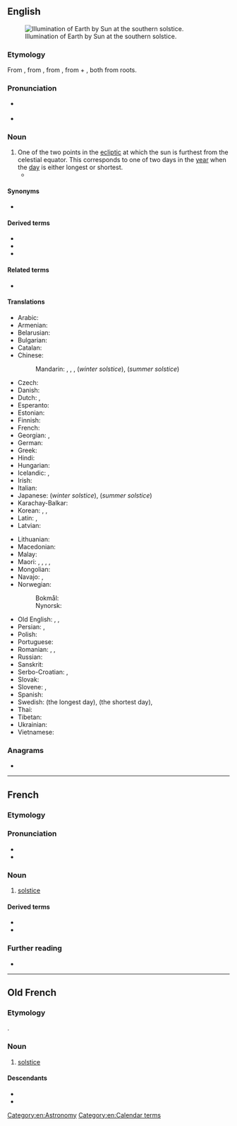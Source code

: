 ==English==
{{wikipedia}}
[[File:Earth-lighting-winter-solstice EN.png|thumb|Illumination of Earth by Sun at the southern solstice.]]

===Etymology===
From {{inh|en|enm|solstice}}, from {{der|en|fro|solstice}}, from {{der|en|la|sōlstitium}}, from {{m|la|sōl|t=sun}} + {{m|la|sistō|t=stand still|pos=verb}}, both from {{etyl|ine-pro|en}} roots.

===Pronunciation===
* {{a|RP}} {{IPA|en|/ˈsɒl.stɪs/}}
* {{a|GA}} {{IPA|en|/ˈsɑl.stɪs/|/ˈsɔl.stɪs/}}

===Noun===
{{en-noun}}

# One of the two points in the [[ecliptic]] at which the sun is furthest from the celestial equator. This corresponds to one of two days in the [[year]] when the [[day]] is either longest or shortest.
#* {{quote-book|en|year=2010|author=Capt Sp Meek|url=https://books.google.com/books?id=ZNrtnH9kvYYC&pg=PP8&dq=solstice&hl=en&sa=X&ved=0CD4Q6AEwBji0AWoVChMI6YaS8uWsxwIVkiqICh32vgDd#v=onepage&q=solstice&f=false|title=The Solar Magnet|passage=The point at which the sun is nearest to the south pole we call the winter '''solstice''', and the opposite point, the summer '''solstice'''.}}

====Synonyms====
* {{l|en|sunstead}}

====Derived terms====
* {{l|en|summer solstice}}
* {{l|en|winter solstice}}
* {{l|en|solstitial}}

====Related terms====
* {{l|en|equinox}}

====Translations====
{{trans-top|point where the earth stands at the extreme of its ellipsis around the sun}}
* Arabic: {{t|ar|اِنْقِلَاب شَمْسِيّ|m}}
* Armenian: {{t|hy|արևադարձ}}
* Belarusian: {{t|be|сонцастая́нне|n}}
* Bulgarian: {{t|bg|слънцестое́не|n|sc=Cyrl}}
* Catalan: {{t+|ca|solstici|m}}
* Chinese:
*: Mandarin: {{t+|cmn|至日|tr=zhìrì}}, {{t+|cmn|至點}}, {{t+|cmn|至点|tr=zhìdiǎn}}, {{t+|cmn|冬至|tr=dōngzhì}} (''winter solstice''), {{t+|cmn|夏至|tr=xiàzhì}} (''summer solstice'')
* Czech: {{t+|cs|slunovrat|m}}
* Danish: {{t+|da|solhverv|n}}
* Dutch: {{t+|nl|zonnewende|f}}, {{t+|nl|zonnestilstand|m}}
* Esperanto: {{t+|eo|solstico}}
* Estonian: {{t|et|pööripäev}}
* Finnish: {{t+|fi|päivänseisaus}}
* French: {{t+|fr|solstice|m}}
* Georgian: {{t|ka|ნაბუნიობა}}, {{t|ka|მზებუდობა}}
* German: {{t+|de|Sonnenwende|f}}
* Greek: {{t+|el|ηλιοστάσιο|n}}
* Hindi: {{t+|hi|अयनांत|m}}
* Hungarian: {{t+|hu|napforduló}}
* Icelandic: {{t+|is|sólstöður|f-p}}, {{t|is|sólhvörf|n-p}}
* Irish: {{t|ga|grianstad|m}}
* Italian: {{t+|it|solstizio|m}}
* Japanese: {{t+|ja|冬至|tr=とうじ, tōji}} (''winter solstice''), {{t+|ja|夏至|tr=げし, geshi}} (''summer solstice'')
* Karachay-Balkar: {{t|krc|къоргъазин|tr=qorğazin}}
* Korean: {{t+|ko|지점}}, {{t+|ko|동지}} {{qualifier|winter}}, {{t+|ko|하지}} {{qualifier|summer}}
* Latin: {{t|la|solstitium|n}}, {{t|la|brūma|f}} {{qualifier|winter}}
* Latvian: {{t|lv|saulgrieži|m-p}}
{{trans-mid}}
* Lithuanian: {{t|lt|saulėgrįža|f}}
* Macedonian: {{t|mk|сонцестој|m}}
* Malay: {{t|ms|solstis}}
* Maori: {{t|mi|takanga o te rā}}, {{t|mi|hikumutu}} {{qualifier|winter solstice}}, {{t|mi|Ihu o Takurua}} {{qualifier|winter}}, {{t|mi|Ihu o Hineraumati}} {{qualifier|summer}}, {{t|mi|te tuakaihautanga o Tamanuiterā}}
* Mongolian: {{t-needed|mn}}
* Navajo: {{t|nv|shá niighááh}}, {{t|nv|shá niiltłʼah}}
* Norwegian:
*: Bokmål: {{t|nb|solverv|n}}
*: Nynorsk: {{t|nn|solkverv|m}}
* Old English: {{t|ang|midsumor|m}}, {{t|ang|sunstede|m}}, {{t|ang|sungihte|n}}
* Persian: {{t+|fa|گشتن|tr=gaštan}}, {{t+|fa|انقلاب|tr=enγelāb}}
* Polish: {{t+|pl|przesilenie|n}}
* Portuguese: {{t+|pt|solstício|m}}
* Romanian: {{t+|ro|solstițiu|n}}, {{t|ro|solstițiul verii|n}}, {{t|ro|solstițiul iernii|n}}
* Russian: {{t+|ru|солнцестоя́ние|n}}
* Sanskrit: {{t+|sa|अयनान्त|m}}
* Serbo-Croatian: {{t+|sh|suncostaj|m}}, {{t|sh|су̏нцоста̄ј|m}}
* Slovak: {{t|sk|slnovrat|m}}
* Slovene: {{t|sl|sónčev obràt|m}}, {{t|sl|solstícij|m}}
* Spanish: {{t+|es|solsticio|m}}
* Swedish: {{t+|sv|sommarsolstånd}} (the longest day), {{t+|sv|vintersolstånd}} (the shortest day), {{t+|sv|solstånd|n}}
* Thai: {{t|th|มายัน|tr=mayan}}
* Tibetan: {{t|bo|ཉི་མ་ལོག་ཡག}}
* Ukrainian: {{t+|uk|сонцестоя́ння|n}}
* Vietnamese: {{t|vi|điểm chí}}
{{trans-bottom}}

===Anagrams===
* {{anagrams|en|a=ceilosst|isolects|scolites|solecist}}

[[Category:en:Astronomy]]
[[Category:en:Calendar terms]]

----

==French==
{{wikipedia|lang=fr}}

===Etymology===
{{etyl|la|fr}} {{m|la|solstitium}}

===Pronunciation===
* {{fr-IPA}}
* {{rhymes|fr|is}}

===Noun===
{{fr-noun|m}}

# {{lb|fr|astronomy}} [[solstice#English|solstice]]

====Derived terms====
* {{l|fr|solstice d'été}}
* {{l|fr|solstice d'hiver}}

===Further reading===
* {{R:TLFi}}

----

==Old French==

===Etymology===
{{lbor|fro|la|solstitium}}.

===Noun===
{{fro-noun|m}}

# {{lb|fro|astronomy}} [[solstice#English|solstice]]

====Descendants====
* {{desc|en|solstice}}
* {{desc|fr|solstice}}